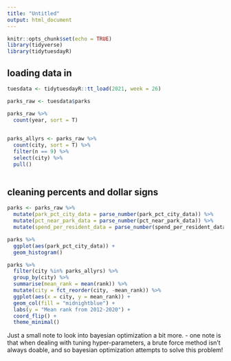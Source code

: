 ```yaml
---
title: "Untitled"
output: html_document
---
```


```r
knitr::opts_chunk$set(echo = TRUE)
library(tidyverse)
library(tidytuesdayR)
```

## loading data in

```r
tuesdata <- tidytuesdayR::tt_load(2021, week = 26)

parks_raw <- tuesdata$parks
```

```r
parks_raw %>% 
  count(year, sort = T) 
  

parks_allyrs <- parks_raw %>% 
  count(city, sort = T) %>% 
  filter(n == 9) %>% 
  select(city) %>% 
  pull()
  
```

## cleaning percents and dollar signs

```r
parks <- parks_raw %>% 
  mutate(park_pct_city_data = parse_number(park_pct_city_data)) %>% 
  mutate(pct_near_park_data = parse_number(pct_near_park_data)) %>% 
  mutate(spend_per_resident_data = parse_number(spend_per_resident_data))

parks %>% 
  ggplot(aes(park_pct_city_data)) +
  geom_histogram()

parks %>% 
  filter(city %in% parks_allyrs) %>% 
  group_by(city) %>% 
  summarise(mean_rank = mean(rank)) %>% 
  mutate(city = fct_reorder(city, -mean_rank)) %>% 
  ggplot(aes(x = city, y = mean_rank)) +
  geom_col(fill = "midnightblue") +
  labs(y = "Mean rank from 2012-2020") +
  coord_flip() +
  theme_minimal()

```



Just a small note to look into bayesian optimization a bit more.
  - one note is that when dealing with tuning hyper-parameters, a brute force method isn't always doable, and so bayesian
    optimization attempts to solve this problem!